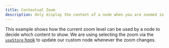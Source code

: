 ```yaml
---
title: Contextual Zoom
description: Only display the content of a node when you are zoomed in close enough
---
```



This example shows how the current zoom level can be used by a node to decide which content to show.
We are using selecting the zoom via the [`useStore` hook](/api-reference/hooks/use-store) to update our custom node whenever the zoom changes.

<RemoteCodeViewer
  route="examples/interaction/contextual-zoom"
  framework="react"
/>
